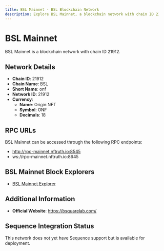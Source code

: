 ```yaml
--- 
title: BSL Mainnet - BSL Blockchain Network
description: Explore BSL Mainnet, a blockchain network with chain ID 21912. Learn about its native currency, Origin NFT, and how to interact with the network.
---
```


# BSL Mainnet

BSL Mainnet is a blockchain network with chain ID 21912.

## Network Details

- **Chain ID**: 21912
- **Chain Name**: BSL
- **Short Name**: onf
- **Network ID**: 21912
- **Currency**: 
  - **Name**: Origin NFT
  - **Symbol**: ONF
  - **Decimals**: 18

## RPC URLs

BSL Mainnet can be accessed through the following RPC endpoints:

- http://rpc-mainnet.nftruth.io:8545
- ws://rpc-mainnet.nftruth.io:8645

## BSL Mainnet Block Explorers

- [BSL Mainnet Explorer](https://scan.nftruth.io)

## Additional Information

- **Official Website**: https://bsquarelab.com/

## Sequence Integration Status

This network does not yet have Sequence support but is available for deployment.
